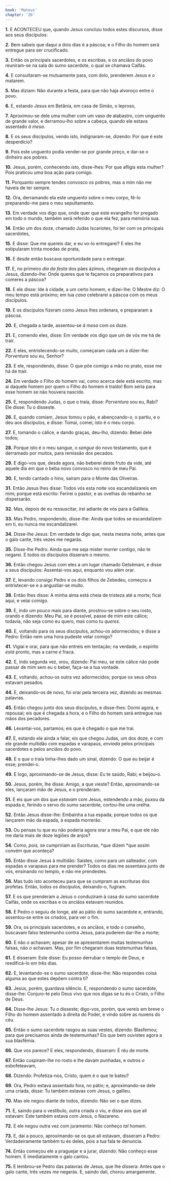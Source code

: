 ```yaml
---
book: 'Mateus'
chapter: '26'
---
```


**1.** E ACONTECEU que, quando Jesus concluiu todos estes discursos, disse aos seus discípulos:

**2.** Bem sabeis que daqui a dois dias é a páscoa; e o Filho do homem será entregue para ser crucificado.

**3.** Então os principais sacerdotes, e os escribas, e os anciãos do povo reuniram-se na sala do sumo sacerdote, o qual se chamava Caifás.

**4.** E consultaram-se mutuamente para, com dolo, prenderem Jesus e *o* matarem.

**5.** Mas diziam: Não durante a festa, para que não haja alvoroço entre o povo.

**6.** E, estando Jesus em Betânia, em casa de Simão, o leproso,

**7.** Aproximou-se dele uma mulher com um vaso de alabastro, com unguento de grande valor, e derramou-lho sobre a cabeça, quando ele estava assentado *à mesa*.

**8.** E os seus discípulos, vendo *isto,* indignaram-se, dizendo: Por que é este desperdício?

**9.** Pois este unguento podia vender-se por grande preço, e dar-se o dinheiro aos pobres.

**10.** Jesus, porém, conhecendo *isto,* disse-lhes: Por que afligis esta mulher? Pois praticou *uma* boa ação para comigo.

**11.** Porquanto sempre tendes convosco os pobres, mas a mim não me haveis de ter sempre.

**12.** Ora, derramando ela este unguento sobre o meu corpo, fê-lo preparando-me para o meu sepultamento.

**13.** Em verdade vos digo que, onde quer que este evangelho for pregado em todo o mundo, também será referido o que ela fez, para memória sua.

**14.** Então um dos doze, chamado Judas Iscariotes, foi ter com os principais sacerdotes,

**15.** E disse: Que me quereis dar, e eu vo-lo entregarei? E eles lhe estipularam trinta moedas de prata,

**16.** E desde então buscava oportunidade para o entregar.

**17.** E, no primeiro *dia da festa* dos pães ázimos, chegaram os discípulos a Jesus, dizendo-lhe: Onde queres que te façamos os preparativos para comeres a páscoa?

**18.** E ele disse: Ide à cidade, a *um* certo homem, e dizei-lhe: O Mestre diz: O meu tempo está próximo; em tua *casa* celebrarei a páscoa com os meus discípulos.

**19.** E os discípulos fizeram como Jesus lhes ordenara, e prepararam a páscoa.

**20.** E, chegada a tarde, assentou-se *à mesa* com os doze.

**21.** E, comendo eles, disse: Em verdade vos digo que um de vós me há de trair.

**22.** E eles, entristecendo-se muito, começaram cada um a dizer-lhe: *Porventura* sou eu, Senhor?

**23.** E ele, respondendo, disse: O que põe comigo a mão no prato, esse me há de trair.

**24.** Em verdade o Filho do homem vai, como acerca dele está escrito, mas ai daquele homem por quem o Filho do homem é traído! Bom seria para esse homem se não houvera nascido.

**25.** E, respondendo Judas, o que o traía, disse: *Porventura* sou eu, Rabi? Ele disse: Tu o disseste.

**26.** E, quando comiam, Jesus tomou o pão, e abençoando-*o*, o partiu, e o deu aos discípulos, e disse: Tomai, comei, isto é o meu corpo.

**27.** E, tomando o cálice, e dando graças, deu-lh*o,* dizendo: Bebei dele todos;

**28.** Porque isto é o meu sangue, o *sangue* do novo testamento, que é derramado por muitos, para remissão dos pecados.

**29.** E digo-vos que, desde agora, não beberei deste fruto da vide, até aquele dia em que o beba novo convosco no reino de meu Pai.

**30.** E, tendo cantado o hino, saíram para o Monte das Oliveiras.

**31.** Então Jesus lhes disse: Todos vós esta noite vos escandalizareis em mim; porque está escrito: Ferirei o pastor, e as ovelhas do rebanho se dispersarão.

**32.** Mas, depois de eu ressuscitar, irei adiante de vós para a Galileia.

**33.** Mas Pedro, respondendo, disse-lhe: Ainda que todos se escandalizem em ti, eu nunca me escandalizarei.

**34.** Disse-lhe Jesus: Em verdade te digo que, nesta mesma noite, antes que o galo cante, três vezes me negarás.

**35.** Disse-lhe Pedro: Ainda que me seja mister morrer contigo, não te negarei. E todos os discípulos disseram o mesmo.

**36.** Então chegou Jesus com eles a um lugar chamado Getsêmani, e disse a seus discípulos: Assentai-vos aqui, enquanto vou além orar.

**37.** E, levando consigo Pedro e os dois filhos de Zebedeu, começou a entristecer-se e a angustiar-se muito.

**38.** Então lhes disse: A minha alma está cheia de tristeza até a morte; ficai aqui, e velai comigo.

**39.** E, indo um pouco mais para diante, prostrou-se sobre o seu rosto, orando e dizendo: Meu Pai, se é possível, passe de mim este cálice; todavia, não seja como eu quero, mas como tu *queres*.

**40.** E, voltando para os seus discípulos, achou-os adormecidos; e disse a Pedro: Então nem uma hora pudeste velar comigo?

**41.** Vigiai e orai, para que não entreis em tentação; na verdade, o espírito *está* pronto, mas a carne *é* fraca.

**42.** E, indo segunda vez, orou, dizendo: Pai meu, se este cálice não pode passar de mim sem eu o beber, faça-se a tua vontade.

**43.** E, voltando, achou-os outra vez adormecidos; porque os seus olhos estavam pesados.

**44.** E, deixando-os de novo, foi orar pela terceira vez, dizendo as mesmas palavras.

**45.** Então chegou junto dos seus discípulos, e disse-lhes: Dormi agora, e repousai; eis que é chegada a hora, e o Filho do homem será entregue nas mãos dos pecadores.

**46.** Levantai-vos, partamos; eis que é chegado o que me trai.

**47.** E, estando ele ainda a falar, eis que chegou Judas, um dos doze, e com ele grande multidão com espadas e varapaus, *enviada* pelos principais sacerdotes e pelos anciãos do povo.

**48.** E o que o traía tinha-lhes dado um sinal, dizendo: O que eu beijar é esse; prendei-o.

**49.** E logo, aproximando-se de Jesus, disse: Eu te saúdo, Rabi; e beijou-o.

**50.** Jesus, porém, lhe disse: Amigo, a que vieste? Então, aproximando-se eles, lançaram mão de Jesus, e o prenderam.

**51.** E eis que um dos que *estavam* com Jesus, estendendo a mão, puxou da espada e, ferindo o servo do sumo sacerdote, cortou-lhe uma orelha.

**52.** Então Jesus disse-lhe: Embainha a tua espada; porque todos os que lançarem mão da espada, à espada morrerão.

**53.** Ou pensas tu que eu não poderia agora orar a meu Pai, e que ele não me daria mais de doze legiões de anjos?

**54.** Como, *pois,* se cumpririam as Escrituras, *que dizem *que assim convém que aconteça?

**55.** Então disse Jesus à multidão: Saístes, como para um salteador, com espadas e varapaus para me prender? Todos os dias me assentava junto de vós, ensinando no templo, e não me prendestes.

**56.** Mas tudo isto aconteceu para que se cumpram as escrituras dos profetas. Então, todos os discípulos, deixando-o, fugiram.

**57.** E os que prenderam a Jesus o conduziram à casa do sumo sacerdote Caifás, onde os escribas e os anciãos estavam reunidos.

**58.** E Pedro o seguiu de longe, até ao pátio do sumo sacerdote e, entrando, assentou-se entre os criados, para ver o fim.

**59.** Ora, os principais sacerdotes, e os anciãos, e todo o conselho, buscavam falso testemunho contra Jesus, para poderem dar-lhe a morte;

**60.** E não *o* achavam; apesar de se apresentarem muitas testemunhas falsas, não *o* achavam. Mas, por fim chegaram duas testemunhas falsas,

**61.** E disseram: Este disse: Eu posso derrubar o templo de Deus, e reedificá-lo em três dias.

**62.** E, levantando-se o sumo sacerdote, disse-lhe: Não respondes coisa alguma ao que estes depõem contra ti?

**63.** Jesus, porém, guardava silêncio. E, respondendo o sumo sacerdote, disse-lhe: Conjuro-te pelo Deus vivo que nos digas se tu és o Cristo, o Filho de Deus.

**64.** Disse-lhe Jesus: Tu *o* disseste; digo-vos, porém, que vereis em breve o Filho do homem assentado à direita do Poder, e vindo sobre as nuvens do céu.

**65.** Então o sumo sacerdote rasgou as suas vestes, dizendo: Blasfemou; para que precisamos ainda de testemunhas? Eis que bem ouvistes agora a sua blasfêmia.

**66.** Que vos parece? E eles, respondendo, disseram: É réu de morte.

**67.** Então cuspiram-lhe no rosto e lhe davam punhadas, e outros *o* esbofeteavam,

**68.** Dizendo: Profetiza-nos, Cristo, quem é o que te bateu?

**69.** Ora, Pedro estava assentado fora, no pátio; e, aproximando-se dele uma criada, disse: Tu também estavas com Jesus, o galileu.

**70.** Mas ele negou diante de todos, dizendo: Não sei o que dizes.

**71.** E, saindo para o vestíbulo, outra criada o viu, e disse aos que ali estavam: Este também estava com Jesus, o Nazareno.

**72.** E ele negou outra vez com juramento: Não conheço *tal* homem.

**73.** E, daí a pouco, aproximando-se os que ali estavam, disseram a Pedro: Verdadeiramente também tu és deles, pois a tua fala te denuncia.

**74.** Então começou ele a praguejar e a jurar, *dizendo:* Não conheço esse homem. E imediatamente o galo cantou.

**75.** E lembrou-se Pedro das palavras de Jesus, que lhe dissera: Antes que o galo cante, três vezes me negarás. E, saindo dali, chorou amargamente.